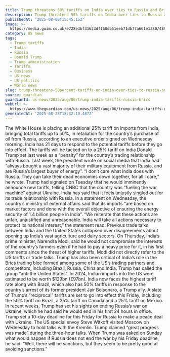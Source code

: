 ```yaml
---
title: Trump threatens 50% tariffs on India over ties to Russia and Brics bloc
description: Trump threatens 50% tariffs on India over ties to Russia and Brics bloc
publishedAt: '2025-08-06T15:45:15Z'
image: >-
  https://media.guim.co.uk/e728e3bf31623df160db51eeb71db77a661e1380/489_0_4396_3520/500.jpg
category: US news
tags:
  - Trump tariffs
  - India
  - Russia
  - Donald Trump
  - Trump administration
  - Tariffs
  - Business
  - US news
  - US politics
  - World news
slug: trump-threatens-50percent-tariffs-on-india-over-ties-to-russia-and-brics-bloc
source: guardian
guardianId: us-news/2025/aug/06/trump-india-tariffs-russia-brics
webUrl: >-
  https://www.theguardian.com/us-news/2025/aug/06/trump-india-tariffs-russia-brics
generatedAt: '2025-08-28T18:32:10.487Z'
---
```

The White House is placing an additional 25% tariff on imports from India, bringing total tariffs up to 50%, in retaliation for the country’s purchase of oil from Russia, according to an executive order signed on Wednesday morning. India has 21 days to respond to the potential tariffs before they go into effect. The tariffs will be tacked on to a 25% tariff on India Donald Trump set last week as a “penalty” for the country’s trading relationship with Russia. Last week, the president wrote on social media that India had “always bought a vast majority of their military equipment from Russia, and are Russia’s largest buyer of energy”. “I don’t care what India does with Russia. They can take their dead economies down together, for all I care,” he wrote. Trump had signaled on Tuesday that he would imminently announce new tariffs, telling CNBC that the country was “fueling the war machine” against Ukraine. India has said that it feels unjustly singled out for its trade relationship with Russia. In a statement on Wednesday, the country’s ministry of external affairs said that its imports “are based on market factors and done with the overall objective of ensuring the energy security of 1.4 billion people in India”. “We reiterate that these actions are unfair, unjustified and unreasonable. India will take all actions necessary to protect its national interest,” the statement read. Previous trade talks between India and the United States collapsed over disagreements about opening up India’s vast agriculture and dairy sectors. On Thursday, India’s prime minister, Narendra Modi, said he would not compromise the interests of the country’s farmers even if he had to pay a heavy price for it, in his first comments since the threat of higher tariffs. Modi did not directly refer to the US tariffs or trade talks. Trump has also been critical of India’s role in the Brics trading bloc formed among some of the US’s trading partners and competitors, including Brazil, Russia, China and India. Trump has called the group “anti the United States”. In 2024, Indian imports into the US were estimated to be worth $129bn (£97bn). India now faces the highest tariff rate along with Brazil, which also has 50% tariffs in response to the country’s arrest of its former president Jair Bolsonaro, a Trump ally. A slate of Trump’s “reciprocal” tariffs are set to go into effect this Friday, including the 50% tariff on Brazil, a 35% tariff on Canada and a 25% tariff on Mexico. In recent weeks, Trump has set his sights on ending Russia’s war on Ukraine, which he had said he would end in his first 24 hours in office. Trump set a 10-day deadline for this Friday for Russia to make a peace deal with Ukraine. The US special envoy Steve Witkoff visited Moscow on Wednesday to hold talks with the Kremlin. Trump claimed “great progress was made” during the three-hour talks. When Trump was asked on Sunday what would happen if Russia does not end the war by his Friday deadline, he said: “Well, there will be sanctions, but they seem to be pretty good at avoiding sanctions.”
